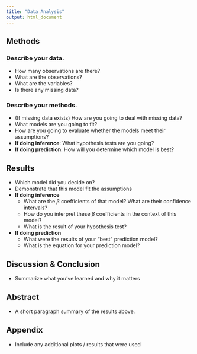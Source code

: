 ```yaml
---
title: "Data Analysis"
output: html_document
---
```


## Methods

###  Describe your data. 

* How many observations are there?
* What are the observations? 
* What are the variables?
* Is there any missing data?

### Describe your methods.

* (If missing data exists) How are you going to deal with missing data?
* What models are you going to fit? 
* How are you going to evaluate whether the models meet their assumptions? 
* **If doing inference**: What hypothesis tests are you going?
* **If doing prediction**: How will you determine which model is best?

## Results

* Which model did you decide on?
* Demonstrate that this model fit the assumptions
* **If doing inference**
  * What are the $\beta$ coefficients of that model? What are their confidence intervals?
  * How do you interpret these $\beta$ coefficients in the context of this model?
  * What is the result of your hypothesis test?
* **If doing prediction**
  * What were the results of your "best" prediction model?
  * What is the equation for your prediction model?

## Discussion & Conclusion

* Summarize what you've learned and why it matters

## Abstract

* A short paragraph summary of the results above.

## Appendix

* Include any additional plots / results that were used 
